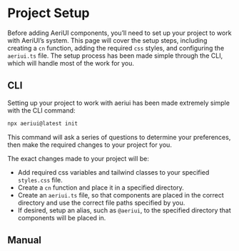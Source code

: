 # Project Setup

Before adding AeriUI components, you’ll need to set up your project to work with AeriUI’s system. This page will cover the setup steps, including creating a `cn` function, adding the required `css` styles, and configuring the `aeriui.ts` file. The setup process has been made simple through the CLI, which will handle most of the work for you.

## CLI 

Setting up your project to work with aeriui has been made extremely simple with the CLI command:

```bash
npx aeriui@latest init
```

This command will ask a series of questions to determine your preferences, then make the required changes to your project for you.

The exact changes made to your project will be:

- Add required css variables and tailwind classes to your specified `styles.css` file.
- Create a `cn` function and place it in a specified directory.
- Create an `aeriui.ts` file, so that components are placed in the correct directory and use the correct file paths specified by you.
- If desired, setup an alias, such as `@aeriui`, to the specified directory that components will be placed in.

## Manual